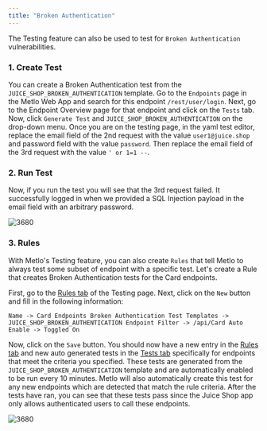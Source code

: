 ```yaml
---
title: "Broken Authentication"
---
```


The Testing feature can also be used to test for `Broken Authentication` vulnerabilities.

### 1. Create Test

You can create a Broken Authentication test from the `JUICE_SHOP_BROKEN_AUTHENTICATION` template. Go to the `Endpoints` page in the Metlo Web App and search for this endpoint `/rest/user/login`. Next, go to the Endpoint Overview page for that endpoint and click on the `Tests` tab. Now, click `Generate Test` and `JUICE_SHOP_BROKEN_AUTHENTICATION` on the drop-down menu. Once you are on the testing page, in the yaml test editor, replace the email field of the 2nd request with the value `user1@juice.shop` and password field with the value `password`. Then replace the email field of the 3rd request with the value `' or 1=1 --`.

### 2. Run Test

Now, if you run the test you will see that the 3rd request failed. It successfully logged in when we provided a SQL Injection payload in the email field with an arbitrary password.

![3680](/images/eea06d9-Screen_Shot_2023-01-28_at_4.35.31_PM.png "Screen Shot 2023-01-28 at 4.35.31 PM.png")

### 3. Rules

With Metlo's Testing feature, you can also create `Rules` that tell Metlo to always test some subset of endpoint with a specific test. Let's create a Rule that creates Broken Authentication tests for the Card endpoints.

First, go to the [Rules tab](https://app.metlo.com/tests?page=1&tab=rules) of the Testing page. Next, click on the `New` button and fill in the following information:

`Name -> Card Endpoints Broken Authentication
Test Templates -> JUICE_SHOP_BROKEN_AUTHENTICATION
Endpoint Filter -> /api/Card
Auto Enable -> Toggled On
`

Now, click on the `Save` button. You should now have a new entry in the [Rules tab](https://app.metlo.com/tests?page=1&tab=rules) and new auto generated tests in the [Tests tab](https://app.metlo.com/tests?page=1&tab=tests) specifically for endpoints that meet the criteria you specified. These tests are generated from the `JUICE_SHOP_BROKEN_AUTHENTICATION` template and are automatically enabled to be run every 10 minutes. Metlo will also automatically create this test for any new endpoints which are detected that match the rule criteria. After the tests have ran, you can see that these tests pass since the Juice Shop app only allows authenticated users to call these endpoints.

![3680](/images/796bd73-Screen_Shot_2023-01-28_at_4.36.28_PM.png "Screen Shot 2023-01-28 at 4.36.28 PM.png")
